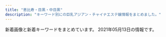 ```yaml
---
title: "恵比寿・目黒・中目黒"
description: "キーワード別にの巨乳アジアン・チャイナエステ嬢情報をまとめました。"
---
```


新着画像と新着キーワードをまとめています。
2021年05月13日の情報です。

<DmmAffiliateIns />
<KeywordTable
  shops={
    [
    {
        "name": "Flower \uff5e\u30d5\u30e9\u30ef\u30fc\uff5e",
        "img_links": [
            "http://nakamegurofun.com/images/s2.jpg",
            "http://nakamegurofun.com/files/0050964.jpg",
            "http://nakamegurofun.com/images/shop/shop04.jpg",
            "http://nakamegurofun.com/files/0054f22.jpg",
            "http://nakamegurofun.com/files/002fa9d.jpg",
            "http://nakamegurofun.com/files/002-020964.jpg",
            "http://nakamegurofun.com/files/006fa9d.jpg",
            "http://nakamegurofun.com/images/zi_massage.png",
            "http://nakamegurofun.com/files/005-030964.jpg",
            "http://nakamegurofun.com/images/s3.jpg",
            "http://nakamegurofun.com/files/007-030964.jpg",
            "http://nakamegurofun.com/images/zi_staff.png",
            "http://nakamegurofun.com/files/0030964.jpg",
            "http://nakamegurofun.com/files/0084f22.jpg",
            "http://nakamegurofun.com/images/shop/shop03.jpg",
            "http://nakamegurofun.com/images/s1.jpg",
            "http://nakamegurofun.com/files/0064f22.jpg",
            "http://nakamegurofun.com/files/006-030964.jpg",
            "http://nakamegurofun.com/files/008fa9d.jpg",
            "http://nakamegurofun.com/files/0080964.jpg",
            "http://nakamegurofun.com/files/006-020964.jpg",
            "http://nakamegurofun.com/files/0024f22.jpg",
            "http://nakamegurofun.com/files/0034f22.jpg",
            "http://nakamegurofun.com/images/xian.png",
            "http://nakamegurofun.com/files/003fa9d.jpg",
            "http://nakamegurofun.com/images/tel.png",
            "http://nakamegurofun.com/images/service91a6.png",
            "http://nakamegurofun.com/files/007-020964.jpg",
            "http://nakamegurofun.com/images/main_bottom.png",
            "http://nakamegurofun.com/files/0020964.jpg",
            "http://nakamegurofun.com/files/007fa9d.jpg",
            "http://nakamegurofun.com/files/005fa9d.jpg",
            "http://nakamegurofun.com/images/infotiao1.jpg",
            "http://nakamegurofun.com/images/s5.jpg",
            "http://nakamegurofun.com/files/008-030964.jpg",
            "http://nakamegurofun.com/files/005-020964.jpg",
            "http://nakamegurofun.com/files/0074f22.jpg",
            "http://nakamegurofun.com/files/003-020964.jpg",
            "http://nakamegurofun.com/files/0070964.jpg",
            "http://nakamegurofun.com/files/0060964.jpg",
            "http://nakamegurofun.com/images/s4.jpg",
            "http://nakamegurofun.com/files/002-030964.jpg",
            "http://nakamegurofun.com/images/shop/shop02.jpg",
            "http://nakamegurofun.com/files/003-030964.jpg",
            "http://nakamegurofun.com/images/main_top.png",
            "http://nakamegurofun.com/files/008-020964.jpg",
            "http://nakamegurofun.com/images/shop/shop01.jpg"
        ],
        "station": "\u4e2d\u76ee\u9ed2\u99c5\u897f\u53e3",
        "url": "http://nakamegurofun.com/",
        "keywords": {
            "88": 1,
            "C": 1,
            "D": 5,
            "87": 4,
            "85": 1
        }
    },
    {
        "url": "http://angel.jpn.cm/",
        "station": "JR\u76ee\u9ed2\u99c5\u6771\u53e3",
        "name": "Angel-\u30a8\u30f3\u30b8\u30a7\u30eb-",
        "keywords": {
            "C": 40,
            "84": 2,
            "89": 3,
            "86": 9,
            "F": 1,
            "D": 27,
            "85": 6,
            "88": 2,
            "E": 4,
            "87": 4
        },
        "img_links": [
            "http://angel.jpn.cm/photos/sites/3/2016/08/staff24.jpg",
            "http://angel.jpn.cm/photos/sites/3/2021/02/2021022516024747.jpg",
            "http://angel.jpn.cm/photos/sites/3/2019/12/2019122718552413.jpg",
            "http://angel.jpn.cm/images/s_link.png",
            "http://angel.jpn.cm/photos/sites/3/2016/08/staff28.jpg",
            "http://angel.jpn.cm/photos/sites/3/2016/10/staff01a.jpg",
            "http://angel.jpn.cm/photos/sites/3/2016/08/staff3.jpg",
            "http://angel.jpn.cm/photos/sites/3/2019/07/2019071016030711.jpg",
            "http://angel.jpn.cm/photos/sites/3/2018/06/2018062105525655.jpg",
            "http://angel.jpn.cm/photos/sites/3/2016/08/staff35.jpg",
            "http://angel.jpn.cm/photos/sites/3/2017/01/1.jpg",
            "http://angel.jpn.cm/photos/sites/3/2016/09/staff40.jpg",
            "http://cdn.dino-es.com/images/logo/150x40DinoEs.png",
            "http://angel.jpn.cm/images/nbj3.jpg",
            "http://angel.jpn.cm/photos/sites/3/2016/08/staff23.jpg",
            "http://angel.jpn.cm/photos/sites/3/2019/11/2019111814073465.jpg",
            "http://angel.jpn.cm/images/girl-z2.jpg",
            "http://angel.jpn.cm/images/top01.jpg",
            "http://angel.jpn.cm/images/s_staff.png",
            "http://angel.jpn.cm/photos/sites/3/2016/08/staff11.jpg",
            "http://angel.jpn.cm/photos/sites/3/2016/08/staff4.jpg",
            "http://angel.jpn.cm/photos/sites/3/2019/12/2019122718552333.jpg",
            "http://angel.jpn.cm/photos/sites/3/2016/08/staff21.jpg",
            "http://angel.jpn.cm/photos/sites/3/2016/10/staff01.jpg",
            "http://angel.jpn.cm/photos/sites/3/2018/06/2018061505064251.jpg",
            "http://angel.jpn.cm/photos/sites/3/2017/05/8.jpg",
            "http://angel.jpn.cm/photos/sites/3/2016/08/staff2.jpg",
            "http://angel.jpn.cm/images/room1.jpg",
            "http://angel.jpn.cm/images/room5.jpg",
            "http://angel.jpn.cm/photos/sites/3/2016/08/staff37.jpg",
            "http://angel.jpn.cm/images/mobile.jpg",
            "http://angel.jpn.cm/photos/sites/3/2016/08/staff28a.jpg",
            "http://angel.jpn.cm/photos/sites/3/2019/12/2019122718552430.jpg",
            "http://angel.jpn.cm/photos/sites/3/2019/06/2019060510404179.jpg",
            "http://angel.jpn.cm/images/s_mobile.png",
            "http://angel.jpn.cm/photos/sites/3/2016/08/staff22.jpg",
            "http://angel.jpn.cm/images/room2.jpg",
            "http://angel.jpn.cm/photos/sites/3/2016/08/staff38.jpg",
            "http://angel.jpn.cm/photos/sites/3/2016/08/staff29a.jpg",
            "http://angel.jpn.cm/images/s_pick.png",
            "http://angel.jpn.cm/photos/sites/3/2016/08/staff36g.jpg",
            "http://angel.jpn.cm/photos/sites/3/2016/08/staff3a.jpg",
            "http://angel.jpn.cm/images/room4.jpg",
            "http://angel.jpn.cm/photos/sites/3/2016/08/staff39a.jpg",
            "http://angel.jpn.cm/photos/sites/3/2018/11/201811011331167.jpg",
            "http://angel.jpn.cm/photos/sites/3/2017/03/2.jpg",
            "http://angel.jpn.cm/photos/sites/3/2016/08/staff14a.jpg",
            "http://angel.jpn.cm/photos/sites/3/2018/09/2018091001155585.jpg",
            "http://angel.jpn.cm/photos/sites/3/2018/06/2018061601280885.jpg",
            "http://angel.jpn.cm/photos/sites/3/2017/12/2017122705371661.jpg",
            "http://angel.jpn.cm/photos/sites/3/2016/08/staff2a.jpg",
            "http://angel.jpn.cm/photos/sites/3/2017/04/1.jpg",
            "http://angel.jpn.cm/images/s_news.png",
            "http://angel.jpn.cm/photos/sites/3/2016/08/staff14.jpg",
            "http://angel.jpn.cm/photos/sites/3/2018/06/2018061505064271.jpg",
            "http://angel.jpn.cm/photos/sites/3/2016/08/staff25a.jpg",
            "http://angel.jpn.cm/photos/sites/3/2016/08/staff24a.jpg",
            "http://angel.jpn.cm/photos/sites/3/2016/08/staff8.jpg",
            "http://angel.jpn.cm/photos/sites/3/2016/09/72670992207769698.jpg",
            "http://angel.jpn.cm/photos/sites/3/2019/10/2019100910242499.jpg",
            "http://angel.jpn.cm/photos/sites/3/2020/09/2020092511154515.jpg",
            "http://angel.jpn.cm/photos/sites/3/2021/02/2021021714005240.jpg",
            "http://angel.jpn.cm/images/room6.jpg",
            "http://angel.jpn.cm/photos/sites/3/2016/08/staff25.jpg",
            "http://angel.jpn.cm/photos/sites/3/2019/07/2019071213431954.jpg",
            "http://angel.jpn.cm/photos/sites/3/2016/08/staff39.jpg",
            "http://angel.jpn.cm/photos/sites/3/2017/11/2017112010234266.jpg",
            "http://angel.jpn.cm/photos/sites/3/2016/08/staff37a.jpg",
            "http://angel.jpn.cm/photos/sites/3/2016/08/staff36h.jpg",
            "http://angel.jpn.cm/photos/sites/3/2019/11/201911181407260.jpg",
            "http://angel.jpn.cm/photos/sites/3/2016/08/staff7.jpg",
            "http://angel.jpn.cm/images/girl-z1.jpg",
            "http://angel.jpn.cm/images/room7.jpg",
            "http://angel.jpn.cm/images/top02.jpg",
            "http://angel.jpn.cm/photos/sites/3/2017/12/201712270537317.jpg",
            "http://angel.jpn.cm/images/info.jpg",
            "http://angel.jpn.cm/photos/sites/3/2019/06/201906051042276.jpg",
            "http://angel.jpn.cm/photos/sites/3/2016/08/staff5.jpg",
            "http://angel.jpn.cm/photos/sites/3/2016/08/staff7a.jpg",
            "http://angel.jpn.cm/images/room3.jpg",
            "http://angel.jpn.cm/photos/sites/3/2017/11/201711280608539.jpg",
            "http://angel.jpn.cm/photos/sites/3/2020/06/2020061515170635.jpg",
            "http://angel.jpn.cm/photos/sites/3/2016/09/staff40a.jpg",
            "http://angel.jpn.cm/photos/sites/3/2016/08/staff29.jpg"
        ]
    },
    {
        "img_links": [
            "http://hi-msg.com/tonton/images/slider/slide2.png",
            "http://hi-msg.com/tonton/images/index-2.jpg",
            "http://hi-msg.com/tonton/images/index-1.jpg",
            "http://hi-msg.com/tonton/images/slider/slide1s.png",
            "http://hi-msg.com/tonton/images/staff_images/st3.jpg",
            "http://hi-msg.com/tonton/images/staff_images/st5.jpg",
            "http://hi-msg.com/tonton/images/an_1_01.jpg",
            "http://hi-msg.com/tonton/images/an_2_01.jpg",
            "http://hi-msg.com/tonton/images/r3.jpg",
            "http://hi-msg.com/tonton/images/eve1.png",
            "http://hi-msg.com/tonton/images/an_5_02.jpg",
            "http://hi-msg.com/tonton/images/sys1.jpg",
            "http://hi-msg.com/tonton/images/staff_images/sl.png",
            "http://hi-msg.com/tonton/images/staff_images/st4.jpg",
            "http://hi-msg.com/tonton/images/an_6_01.jpg",
            "http://hi-msg.com/tonton/images/index_01.jpg",
            "http://hi-msg.com/tonton/images/slider/slide1.png",
            "http://hi-msg.com/tonton/images/an_3_01.jpg",
            "http://hi-msg.com/tonton/images/slider/slide2s.png",
            "http://hi-msg.com/tonton/images/r1.jpg",
            "http://hi-msg.com/tonton/images/an_5_01.jpg",
            "http://hi-msg.com/tonton/images/r4.jpg",
            "http://hi-msg.com/tonton/images/staff_images/st2.jpg",
            "http://hi-msg.com/tonton/images/slider/slide3s.png",
            "http://hi-msg.com/tonton/images/qr.jpg",
            "http://hi-msg.com/tonton/images/staff_images/st1.jpg",
            "http://hi-msg.com/tonton/images/an_4_02.jpg",
            "http://hi-msg.com/tonton/images/slider/slide3.png",
            "http://hi-msg.com/tonton/images/an_1_02.jpg",
            "http://hi-msg.com/tonton/images/an_3_02.jpg",
            "http://hi-msg.com/tonton/images/an_6_02.jpg",
            "http://hi-msg.com/tonton/images/r2.jpg",
            "http://hi-msg.com/tonton/images/an_2_02.jpg",
            "http://hi-msg.com/tonton/images/fbb.jpg",
            "http://hi-msg.com/tonton/images/an_4_01.jpg"
        ],
        "url": "http://hi-msg.com/tonton/",
        "station": "JR\u6075\u6bd4\u5bff\u99c5\u897f\u53e3",
        "name": "\u30c8\u30f3\u30c8\u30f3",
        "keywords": {
            "83": 7,
            "E": 5,
            "86": 17,
            "C": 7,
            "D": 19,
            "85": 7
        }
    },
    {
        "keywords": {
            "C": 1,
            "86": 1,
            "E": 1
        },
        "station": "JR\u6075\u6bd4\u5bff\u897f\u53e3",
        "img_links": [
            "http://sakuram.jpest.net/images/sp_tit_staff.jpg",
            "http://sakuramadmin.jpest.net/uploads//2021031911082377-e1616152110616.jpeg",
            "http://sakuram.jpest.net/images/tit_pro.jpg",
            "http://sakuram.jpest.net/images/c1.jpg",
            "http://sakuramadmin.jpest.net/uploads//2021031916241575-scaled.jpeg",
            "http://sakuram.jpest.net/images/c9.jpg",
            "http://sakuram.jpest.net/images/c4.jpg",
            "http://sakuram.jpest.net/images/acc.jpg",
            "http://sakuramadmin.jpest.net/uploads//2021031911185719-e1616152747951.jpeg",
            "http://sakuram.jpest.net/images/tit_new.jpg",
            "http://sakuramadmin.jpest.net/uploads//2021031911065558-e1616152029628.jpeg",
            "http://sakuram.jpest.net/images/sp_tit_new.jpg",
            "http://sakuramadmin.jpest.net/uploads//2021031911175546-e1616152759491.jpeg",
            "http://sakuram.jpest.net/images/c6.jpg",
            "http://sakuramadmin.jpest.net/uploads//2021031911110584-e1616152277976.jpeg",
            "http://sakuram.jpest.net/images/c8.jpg",
            "http://sakuram.jpest.net/images/c3.jpg",
            "http://sakuram.jpest.net/images/sp_tit_pick.jpg",
            "http://sakuramadmin.jpest.net/uploads//2021033115115727-e1617203531417.jpeg",
            "http://sakuramadmin.jpest.net/uploads//2021050608205136-e1620289297840.jpeg",
            "http://sakuram.jpest.net/images/top.jpg",
            "http://sakuram.jpest.net/images/tit_sch.jpg",
            "http://sakuramadmin.jpest.net/uploads//2021032109570330-e1616320636156.jpeg",
            "http://sakuram.jpest.net/images/sp_tit_massage.jpg",
            "http://sakuram.jpest.net/images/c7.jpg",
            "http://sakuram.jpest.net/images/sp_tit_pro.jpg",
            "http://sakuram.jpest.net/images/tit_massage.jpg",
            "http://sakuramadmin.jpest.net/uploads//2021033115122354-e1617203553449.jpeg",
            "http://sakuram.jpest.net/images/tit_staff.jpg",
            "http://sakuramadmin.jpest.net/uploads//2021031911072093-e1616152076234.jpeg",
            "http://sakuram.jpest.net/images/tel.png",
            "http://sakuram.jpest.net/images/c5.jpg",
            "http://sakuram.jpest.net/images/c2.jpg"
        ],
        "name": "\u685c\u6e80\u958b",
        "url": "http://sakuram.jpest.net/"
    },
    {
        "img_links": [
            "http://victoria.tyo.cm/photos/sites/13/2019/01/2019012509534353.jpg",
            "http://victoria.tyo.cm/photos/sites/13/2019/07/2019070206503156.jpg",
            "http://victoria.tyo.cm/photos/sites/13/2019/08/2019080607062415.jpg",
            "http://victoria.tyo.cm/photos/sites/13/2018/12/2018122904422525.jpg",
            "http://victoria.tyo.cm/photos/sites/13/2020/01/2020012005552622.jpg",
            "http://victoria.tyo.cm/photos/sites/13/2021/02/2021021509575615.jpg",
            "http://victoria.tyo.cm/photos/sites/13/2019/02/2019022703022355.jpg",
            "http://victoria.tyo.cm/photos/sites/13/2019/01/2019012108071242.jpg",
            "http://victoria.tyo.cm/images/news.jpg",
            "http://victoria.tyo.cm/photos/sites/13/2018/12/2018122701570643.jpg",
            "http://victoria.tyo.cm/photos/sites/13/2018/12/2018122701570616.jpg",
            "http://victoria.tyo.cm/photos/sites/13/2019/01/2019011103510521.jpg",
            "http://victoria.tyo.cm/photos/sites/13/2019/05/201905100639429.jpg",
            "http://victoria.tyo.cm/photos/sites/13/2019/12/2019120406433710.jpg",
            "http://victoria.tyo.cm/photos/sites/13/2019/12/2019120904521188.jpg",
            "http://victoria.tyo.cm/photos/sites/13/2019/10/2019100904082968.jpg",
            "https://www.a-side.com/ad/koko/include/banner/koko_125x125.png",
            "http://victoria.tyo.cm/images/top.jpg",
            "http://victoria.tyo.cm/photos/sites/13/2019/12/2019120106181894.jpg",
            "http://victoria.tyo.cm/photos/sites/13/2019/10/2019101403232834.jpg",
            "http://victoria.tyo.cm/photos/sites/13/2018/12/2018121502493847.jpg",
            "http://victoria.tyo.cm/photos/sites/13/2018/12/2018122904411765.jpg",
            "http://victoria.tyo.cm/photos/sites/13/2019/12/2019120904521737.jpg",
            "http://victoria.tyo.cm/photos/sites/13/2020/10/2020100803550565.jpg",
            "http://victoria.tyo.cm/images/s_staff.png",
            "http://victoria.tyo.cm/photos/sites/13/2019/04/2019040304024424.jpg",
            "http://victoria.tyo.cm/photos/sites/13/2019/02/2019021407162693.jpg",
            "http://victoria.tyo.cm/photos/sites/13/2019/01/2019010506293526.jpg",
            "http://victoria.tyo.cm/images/mobile.jpg",
            "http://victoria.tyo.cm/images/face.jpg",
            "http://victoria.tyo.cm/photos/sites/13/2020/01/2020011205500461.jpg",
            "http://victoria.tyo.cm/photos/sites/13/2019/01/2019012509505197.jpg",
            "http://victoria.tyo.cm/images/pick.jpg",
            "http://victoria.tyo.cm/photos/sites/13/2020/03/2020031904101259.jpg",
            "http://victoria.tyo.cm/photos/sites/13/2019/01/2019010506292922.jpg",
            "http://victoria.tyo.cm/photos/sites/13/2020/01/2020012005552181.jpg",
            "http://victoria.tyo.cm/photos/sites/13/2020/02/2020020104570910.jpg",
            "http://victoria.tyo.cm/photos/sites/13/2018/12/2018121502493953.jpg",
            "http://victoria.tyo.cm/photos/sites/13/2019/02/2019021206543056.jpg",
            "http://victoria.tyo.cm/photos/sites/13/2018/12/2018121502493879.jpg",
            "http://victoria.tyo.cm/photos/sites/13/2020/01/2020011104241542.jpg",
            "http://victoria.tyo.cm/photos/sites/13/2020/02/2020021307433041.jpg",
            "http://victoria.tyo.cm/photos/sites/13/2019/04/2019041807165826.jpg",
            "http://victoria.tyo.cm/photos/sites/13/2020/02/202002030340133.jpg",
            "http://victoria.tyo.cm/photos/sites/13/2018/12/2018121502493814.jpg",
            "http://victoria.tyo.cm/photos/sites/13/2019/06/2019061005275095.jpg",
            "http://victoria.tyo.cm/photos/sites/13/2019/10/2019100904083557.jpg"
        ],
        "url": "http://victoria.tyo.cm/",
        "keywords": {
            "93": 1,
            "E": 3,
            "83": 8,
            "89": 1,
            "F": 1,
            "86": 10,
            "82": 2,
            "C": 8,
            "85": 8,
            "G": 1,
            "D": 21,
            "87": 4
        },
        "station": "JR\u76ee\u9ed2\u99c5\u6771\u53e3",
        "name": "Victoria\u30fb\u30d3\u30af\u30c8\u30ea\u30a2"
    },
    {
        "img_links": [
            "http://kintsuki.este88.com/images/r04.jpg",
            "http://kintsuki.este88.com/gals/rei1.jpg",
            "http://kintsuki.este88.com/images/r01.jpg",
            "http://kintsuki.este88.com/images/r02.jpg",
            "http://kintsuki.este88.com/gals/yuyu1.jpg",
            "http://kintsuki.este88.com/gals/kaori1.jpg",
            "http://kintsuki.este88.com/gals/rina1.jpg",
            "http://kintsuki.este88.com/gals/kana1.jpg",
            "http://kintsuki.este88.com/gals/koyuki1.jpg",
            "http://kintsuki.este88.com/gals/momo1.jpg",
            "http://kintsuki.este88.com/gals/kixyoko1.jpg",
            "http://kintsuki.este88.com/images/ph1.jpg",
            "http://kintsuki.este88.com/gals/mika1.jpg"
        ],
        "url": "http://kintsuki.este88.com/",
        "keywords": {},
        "station": "JR\u76ee\u9ed2\u99c5\u6771\u53e3",
        "name": "\u91d1\u306e\u6708"
    },
    {
        "img_links": [
            "http://www.oasis.esjoho.com/img/pickup.jpg",
            "http://www.oasis.esjoho.com/img/ttl_news.png",
            "http://www.oasis.esjoho.com/files/002.jpg",
            "http://www.oasis.esjoho.com/img/ttl_info.png",
            "http://www.oasis.esjoho.com/img/goback.jpg",
            "http://www.oasis.esjoho.com/files/002-02.jpg",
            "http://www.oasis.esjoho.com/files/001-02.jpg",
            "http://www.oasis.esjoho.com/img/tel.png",
            "http://www.oasis.esjoho.com/files/004-02.jpg",
            "http://www.oasis.esjoho.com/img/btn_blog.png",
            "http://www.oasis.esjoho.com/files/001.jpg",
            "http://www.oasis.esjoho.com/files/004.jpg",
            "http://www.oasis.esjoho.com/files/005.jpg",
            "http://www.oasis.esjoho.com/files/005-02.jpg",
            "http://www.oasis.esjoho.com/img/btn_side_mobile.jpg"
        ],
        "station": "\u897f\u5c0f\u5c71\u99c5",
        "name": "\u7652\u3057\u5bb6",
        "keywords": {
            "87": 4,
            "D": 6,
            "86": 2,
            "C": 14,
            "85": 2
        },
        "url": "http://www.oasis.esjoho.com/"
    },
    {
        "img_links": [
            "http://www.himawari-aroma.xyz/images/staff/3/ami.png",
            "http://www.himawari-aroma.xyz/images/shop/4/1.jpg",
            "http://www.himawari-aroma.xyz/images/shop/4/2.jpg",
            "http://www.himawari-aroma.xyz/images/psd/off.jpg",
            "http://www.himawari-aroma.xyz/images/staff/3/mayu.png",
            "http://www.himawari-aroma.xyz/images/13.png",
            "http://www.himawari-aroma.xyz/images/sys.jpg",
            "http://www.himawari-aroma.xyz/images/shop/1.png"
        ],
        "station": "JR\u6075\u6bd4\u5bff\u99c5\u897f\u53e3",
        "url": "http://www.himawari-aroma.xyz/",
        "keywords": {},
        "name": "\u3072\u307e\u308f\u308a"
    },
    {
        "url": "http://with-you.tyo.cm",
        "name": "With you\u30fb\u30a6\u30a3\u30ba\u30e6\u30fc",
        "keywords": {
            "D": 18,
            "C": 36
        },
        "station": "JR\u76ee\u9ed2\u99c5\u6771\u53e3",
        "img_links": [
            "http://with-you.tyo.cm/photos/sites/6/2019/11/2019110108001772.jpg",
            "http://with-you.tyo.cm/photos/sites/6/2019/12/2019121017051599.jpg",
            "http://with-you.tyo.cm/photos/sites/6/2019/11/2019111915264046.jpg",
            "http://with-you.tyo.cm/photos/sites/6/2019/12/2019121017051597.jpg",
            "http://with-you.tyo.cm/photos/sites/6/2019/11/2019111915264240.jpg",
            "http://with-you.tyo.cm/photos/sites/6/2019/11/2019110107572662.jpg",
            "http://with-you.tyo.cm/photos/sites/6/2021/04/2021041715082929.jpg",
            "http://with-you.tyo.cm/photos/sites/6/2019/11/2019112916075124.jpg",
            "http://with-you.tyo.cm/photos/sites/6/2020/03/2020032714573892.jpg",
            "http://with-you.tyo.cm/images/top.png",
            "http://with-you.tyo.cm/photos/sites/6/2019/11/2019110107573374.jpg",
            "http://with-you.tyo.cm/photos/sites/6/2019/12/2019121914290210.jpg",
            "http://with-you.tyo.cm/photos/sites/6/2019/06/2019060510455732.jpg",
            "http://with-you.tyo.cm/photos/sites/6/2019/11/2019112916080552.jpg",
            "http://with-you.tyo.cm/photos/sites/6/2019/11/2019112214502832.jpg",
            "http://with-you.tyo.cm/photos/sites/6/2020/06/2020061515324852.jpg",
            "http://with-you.tyo.cm/photos/sites/6/2019/10/2019102716505281.jpg",
            "http://with-you.tyo.cm/photos/sites/6/2020/03/2020032714542799.jpg",
            "http://with-you.tyo.cm/photos/sites/6/2019/11/2019110108002447.jpg",
            "http://with-you.tyo.cm/photos/sites/6/2019/11/2019112517121980.jpg",
            "http://with-you.tyo.cm/photos/sites/6/2020/06/2020061515330329.jpg",
            "http://with-you.tyo.cm/images/s_recuit.jpg",
            "http://with-you.tyo.cm/photos/sites/6/2019/11/2019110806175734.jpg",
            "http://with-you.tyo.cm/photos/sites/6/2019/11/2019112214503286.jpg",
            "http://with-you.tyo.cm/photos/sites/6/2019/02/2019021816145119.jpg",
            "http://with-you.tyo.cm/photos/sites/6/2019/02/2019021818395644.jpg",
            "http://with-you.tyo.cm/photos/sites/6/2019/03/2019030615474648.jpg",
            "http://with-you.tyo.cm/photos/sites/6/2020/09/2020092511214697.jpg",
            "http://with-you.tyo.cm/photos/sites/6/2019/02/2019021816155116.jpg",
            "http://with-you.tyo.cm/photos/sites/6/2019/11/2019112517122617.jpg",
            "http://with-you.tyo.cm/photos/sites/6/2019/11/2019112916075813.jpg",
            "http://with-you.tyo.cm/photos/sites/6/2019/10/2019102716505124.jpg",
            "http://with-you.tyo.cm/photos/sites/6/2019/11/2019110806175615.jpg",
            "http://with-you.tyo.cm/images/s_staff.jpg",
            "http://with-you.tyo.cm/photos/sites/6/2019/12/2019121914290846.jpg",
            "http://with-you.tyo.cm/photos/sites/6/2019/02/2019021818404723.jpg",
            "http://with-you.tyo.cm/images/s_news.jpg",
            "http://with-you.tyo.cm/images/s_pick.jpg",
            "http://with-you.tyo.cm/images/s_link.jpg",
            "http://with-you.tyo.cm/photos/sites/6/2019/11/2019110606012817.jpg"
        ]
    },
    {
        "img_links": [
            "http://www.ourstarts.site/templets/default/picture/right.png",
            "http://www.ourstarts.site/uploads/allimg/200729/1-200H9141213.jpg",
            "http://www.ourstarts.site/uploads/180917/1-1P91G6122J28.jpg",
            "http://www.ourstarts.site/uploads/200729/1-200H9140K5J4.jpg",
            "http://www.ourstarts.site/uploads/allimg/200729/1-200H9141229.jpg",
            "http://www.ourstarts.site/templets/default/images/t2.jpg",
            "http://www.ourstarts.site/templets/default/picture/timg (1).png",
            "http://www.ourstarts.site/templets/default/picture/tel_contact.png",
            "http://www.ourstarts.site/templets/default/picture/head_tell.png",
            "http://www.ourstarts.site/uploads/200729/1-200H9141612609.jpg",
            "http://www.ourstarts.site/templets/default/picture/close.png",
            "http://www.ourstarts.site/templets/default/picture/foot_tel.png",
            "http://www.ourstarts.site/uploads/allimg/200729/1-200H9141912.jpg",
            "http://www.ourstarts.site/uploads/200729/1-200H9140Q13E.jpg",
            "http://www.ourstarts.site/templets/default/images/t1.jpg",
            "http://www.ourstarts.site/templets/default/picture/news.png",
            "http://www.ourstarts.site/templets/default/images/t3.jpg",
            "http://www.ourstarts.site/templets/default/picture/staff.png"
        ],
        "keywords": {},
        "name": "\u30cb\u30e3\u30fc\u30cb\u30e3\u30fc",
        "url": "http://www.ourstarts.site/",
        "station": "JR\u6075\u6bd4\u5bff\u99c5\u897f\u53e3"
    },
    {
        "img_links": [
            "https://meguro-babel.com/girl/7.jpg",
            "https://meguro-babel.com/girl/1.jpg",
            "https://meguro-babel.com/topics/img/157-1.jpg",
            "https://meguro-babel.com/images/qr.jpg",
            "https://meguro-babel.com/girl/8.jpg",
            "https://meguro-babel.com/images/room/photo03.jpg",
            "https://meguro-babel.com/images/room/photo02.jpg",
            "https://meguro-babel.com/images/room/photo04.jpg",
            "https://meguro-babel.com/girl/15.jpg",
            "https://meguro-babel.com/images/room/photo01.jpg",
            "https://meguro-babel.com/images/topimg4.jpg",
            "https://meguro-babel.com/girl/9.jpg",
            "https://meguro-babel.com/topics/img/156-1.jpg",
            "https://meguro-babel.com/topics/img/145-1.jpg",
            "https://meguro-babel.com/girl/21.jpg",
            "https://meguro-babel.com/girl/24.jpg",
            "https://meguro-babel.com/images/img_1.jpg",
            "https://meguro-babel.com/girl/5.jpg",
            "https://meguro-babel.com/girl/4.jpg"
        ],
        "station": "JR\u76ee\u9ed2\u99c5\u6771\u53e3",
        "name": "\u30d0\u30d9\u30eb",
        "keywords": {},
        "url": "https://meguro-babel.com/"
    },
    {
        "name": "RelaCute \u30ea\u30e9\u30ad\u30e5\u30fc\u30c8",
        "url": "http://relacute.tyo.cm/",
        "station": "JR\u76ee\u9ed2\u99c5\u6771\u53e3",
        "img_links": [],
        "keywords": {}
    },
    {
        "img_links": [
            "http://iyashi-kokoro.info/img/st49.jpg",
            "http://iyashi-kokoro.info/img/st43.jpg",
            "http://iyashi-kokoro.info/img/st39.jpg",
            "http://iyashi-kokoro.info/img/st42.jpg",
            "http://iyashi-kokoro.info/i/img/st29.jpg",
            "http://iyashi-kokoro.info/i/img/r4.jpg",
            "http://iyashi-kokoro.info/img/st52.jpg",
            "http://iyashi-kokoro.info/img/st61.jpg",
            "http://iyashi-kokoro.info/img/fla.jpg",
            "http://iyashi-kokoro.info/i/img/st40.jpg",
            "http://iyashi-kokoro.info/img/st40.jpg",
            "http://iyashi-kokoro.info/i/img/s1.jpg",
            "http://iyashi-kokoro.info/img/mo.png",
            "http://iyashi-kokoro.info/img/st57.jpg",
            "http://iyashi-kokoro.info/img/st20.jpg",
            "http://iyashi-kokoro.info/img/st60.jpg",
            "http://iyashi-kokoro.info/img/s62.jpg",
            "http://iyashi-kokoro.info/i/img/st20.jpg",
            "http://iyashi-kokoro.info/img/st32.jpg",
            "http://iyashi-kokoro.info/img/st58.jpg",
            "http://iyashi-kokoro.info/i/img/st53.jpg",
            "http://iyashi-kokoro.info/img/st65.jpg",
            "http://iyashi-kokoro.info/i/img/st64.jpg",
            "http://iyashi-kokoro.info/i/img/st50.jpg",
            "http://iyashi-kokoro.info/i/img/st52.jpg",
            "http://iyashi-kokoro.info/i/img/st41.jpg",
            "http://iyashi-kokoro.info/i/img/r3.jpg",
            "http://iyashi-kokoro.info/img/botton.jpg",
            "http://iyashi-kokoro.info/img/s18.jpg",
            "http://iyashi-kokoro.info/i/img/st57.jpg",
            "http://iyashi-kokoro.info/img/st44.jpg",
            "http://iyashi-kokoro.info/i/img/s2.jpg",
            "http://iyashi-kokoro.info/img/st53.jpg",
            "http://iyashi-kokoro.info/img/st56.jpg",
            "http://iyashi-kokoro.info/img/s63.jpg",
            "http://iyashi-kokoro.info/img/s64.jpg",
            "http://iyashi-kokoro.info/i/img/st63.jpg",
            "http://iyashi-kokoro.info/img/st46.jpg",
            "http://iyashi-kokoro.info/i/img/st61.jpg",
            "http://iyashi-kokoro.info/i/img/st42.jpg",
            "http://iyashi-kokoro.info/i/img/st62.jpg",
            "http://iyashi-kokoro.info/img/s55.jpg",
            "http://iyashi-kokoro.info/i/img/r6.jpg",
            "http://iyashi-kokoro.info/i/img/s3.jpg",
            "http://iyashi-kokoro.info/i/img/st44.jpg",
            "http://iyashi-kokoro.info/i/img/r5.jpg",
            "http://iyashi-kokoro.info/i/img/st65.jpg",
            "http://iyashi-kokoro.info/img/st54.jpg",
            "http://iyashi-kokoro.info/img/s54.jpg",
            "http://iyashi-kokoro.info/i/img/s4.jpg",
            "http://iyashi-kokoro.info/img/s65.jpg",
            "http://iyashi-kokoro.info/i/img/st55.jpg",
            "http://iyashi-kokoro.info/i/img/st43.jpg",
            "http://iyashi-kokoro.info/img/s59.jpg",
            "http://iyashi-kokoro.info/i/img/st56.jpg",
            "http://iyashi-kokoro.info/i/img/r1.jpg",
            "http://iyashi-kokoro.info/img/st62.jpg",
            "http://iyashi-kokoro.info/img/st64.jpg",
            "http://iyashi-kokoro.info/img/st29.jpg",
            "http://iyashi-kokoro.info/img/s61.jpg",
            "http://iyashi-kokoro.info/i/img/st51.jpg",
            "http://iyashi-kokoro.info/img/s58.jpg",
            "http://iyashi-kokoro.info/i/img/st59.jpg",
            "http://iyashi-kokoro.info/i/img/st60.jpg",
            "http://iyashi-kokoro.info/img/st55.jpg",
            "http://iyashi-kokoro.info/i/img/st58.jpg",
            "http://iyashi-kokoro.info/i/img/st49.jpg",
            "http://iyashi-kokoro.info/img/st50.jpg",
            "http://iyashi-kokoro.info/img/s60.jpg",
            "http://iyashi-kokoro.info/i/img/st32.jpg",
            "http://iyashi-kokoro.info/img/s57.jpg",
            "http://iyashi-kokoro.info/img/s56.jpg",
            "http://iyashi-kokoro.info/img/cam.jpg",
            "http://iyashi-kokoro.info/i/img/st39.jpg",
            "http://iyashi-kokoro.info/img/st63.jpg",
            "http://iyashi-kokoro.info/i/img/r2.jpg",
            "http://iyashi-kokoro.info/img/st41.jpg",
            "http://iyashi-kokoro.info/img/st51.jpg",
            "http://iyashi-kokoro.info/i/img/st54.jpg",
            "http://iyashi-kokoro.info/img/st59.jpg"
        ],
        "keywords": {
            "85": 5,
            "87": 3,
            "E": 13,
            "C": 7,
            "88": 7,
            "D": 40,
            "86": 38
        },
        "url": "http://iyashi-kokoro.info/",
        "name": "\u307f\u3086\u304d",
        "station": "JR\u76ee\u9ed2\u99c5\u6771\u53e3"
    },
    {
        "img_links": [
            "http://onlyone.tyo.cm/photos/sites/5/2020/09/2020092218541894.jpg",
            "http://onlyone.tyo.cm/images/line.jpg",
            "http://onlyone.tyo.cm/photos/sites/5/2018/07/2018071709242171.jpg",
            "http://onlyone.a1.ies.bz/upload/sites/5/2021/05/2021050615551714.jpg",
            "http://onlyone.tyo.cm/images/acc2.jpg",
            "http://onlyone.tyo.cm/photos/sites/5/2020/09/2020092510523998.jpg",
            "http://onlyone.tyo.cm/photos/sites/5/2018/08/2018080308152252.jpg",
            "http://onlyone.tyo.cm/photos/sites/5/2021/02/2021022216501749.jpg",
            "http://onlyone.tyo.cm/photos/sites/5/2020/01/2020011412572423.jpg",
            "http://onlyone.tyo.cm/photos/sites/5/2020/09/2020092617301564.jpg",
            "http://onlyone.tyo.cm/photos/sites/5/2020/09/2020092510524025.jpg",
            "http://onlyone.tyo.cm/photos/sites/5/2019/11/2019110105152849.jpg",
            "http://onlyone.tyo.cm/images/room4.jpg",
            "http://onlyone.tyo.cm/photos/sites/5/2019/11/2019110105153240.jpg",
            "http://onlyone.tyo.cm/photos/sites/5/2020/03/2020031716151746.jpg",
            "http://onlyone.tyo.cm/photos/sites/5/2019/02/2019022310345266.jpg",
            "http://onlyone.tyo.cm/photos/sites/5/2019/02/2019022310334774.jpg",
            "http://onlyone.tyo.cm/photos/sites/5/2018/09/2018092710191274.jpg",
            "http://onlyone.tyo.cm/photos/sites/5/2021/03/2021030316101626.jpg",
            "http://onlyone.tyo.cm/photos/sites/5/2018/03/2018031607430562.jpg",
            "http://onlyone.tyo.cm/photos/sites/5/2021/02/2021021810240848.jpg",
            "http://onlyone.tyo.cm/photos/sites/5/2019/05/2019052911352557.jpg",
            "http://onlyone.tyo.cm/images/room3.jpg",
            "http://onlyone.tyo.cm/photos/sites/5/2019/08/2019080815010066.jpg",
            "http://onlyone.tyo.cm/photos/sites/5/2019/07/2019071716092046.jpg",
            "http://onlyone.tyo.cm/images/s_staff.png",
            "http://onlyone.tyo.cm/images/acc3.jpg",
            "http://onlyone.tyo.cm/photos/sites/5/2020/07/2020070215334437.jpg",
            "http://onlyone.tyo.cm/photos/sites/5/2019/01/2019011814353078.jpg",
            "http://onlyone.tyo.cm/photos/sites/5/2021/02/2021022515094363.jpg",
            "http://onlyone.tyo.cm/photos/sites/5/2019/07/2019070616424775.jpg",
            "http://onlyone.tyo.cm/photos/sites/5/2020/01/2020011413500417.jpg",
            "http://onlyone.tyo.cm/photos/sites/5/2020/02/2020022610121615.jpg",
            "http://onlyone.tyo.cm/photos/sites/5/2019/08/2019082610481667.jpg",
            "http://onlyone.tyo.cm/photos/sites/5/2021/03/2021030316101022.jpg",
            "http://onlyone.tyo.cm/photos/sites/5/2019/05/2019050915292562.jpg",
            "http://onlyone.tyo.cm/photos/sites/5/2018/08/2018082407542866.jpg",
            "http://onlyone.tyo.cm/images/acc4.jpg",
            "http://onlyone.tyo.cm/photos/sites/5/2018/11/2018112110301745.jpg",
            "http://onlyone.tyo.cm/photos/sites/5/2020/09/2020092510523723.jpg",
            "http://onlyone.tyo.cm/photos/sites/5/2020/09/2020090210405221.jpg",
            "http://onlyone.tyo.cm/photos/sites/5/2019/12/2019121715483135.jpg",
            "http://onlyone.tyo.cm/photos/sites/5/2019/12/2019120510353312.jpg",
            "http://onlyone.tyo.cm/images/acc1.jpg",
            "http://onlyone.tyo.cm/images/room2.jpg",
            "http://onlyone.tyo.cm/photos/sites/5/2019/11/2019112117013754.jpg",
            "http://onlyone.tyo.cm/images/new.jpg",
            "http://onlyone.tyo.cm/images/room1.jpg",
            "http://onlyone.tyo.cm/photos/sites/5/2018/11/2018110713255310.jpg",
            "http://onlyone.tyo.cm/photos/sites/5/2019/07/201907171609201.jpg",
            "http://onlyone.tyo.cm/photos/sites/5/2018/06/2018062904050630.jpg",
            "http://onlyone.tyo.cm/photos/sites/5/2017/11/2017112708111797.jpg",
            "http://onlyone.tyo.cm/images/top.png",
            "http://onlyone.tyo.cm/photos/sites/5/2018/07/2018071709241386.jpg",
            "http://onlyone.tyo.cm/photos/sites/5/2021/02/202102201049167.jpg",
            "http://onlyone.tyo.cm/photos/sites/5/2019/07/2019070711031982.jpg",
            "http://onlyone.tyo.cm/photos/sites/5/2021/02/202102181024101.jpg",
            "http://onlyone.tyo.cm/images/s_link.png",
            "http://onlyone.tyo.cm/photos/sites/5/2020/07/2020070217061815.jpg",
            "http://onlyone.tyo.cm/photos/sites/5/2020/06/2020060815500896.jpg",
            "http://onlyone.tyo.cm/photos/sites/5/2019/01/2019013017371133.jpg",
            "http://onlyone.tyo.cm/photos/sites/5/2020/01/2020011413501066.jpg",
            "http://onlyone.tyo.cm/photos/sites/5/2019/06/2019060510384975.jpg",
            "http://onlyone.tyo.cm/photos/sites/5/2018/10/201810181432433.jpg",
            "http://onlyone.tyo.cm/photos/sites/5/2019/06/2019060510472559.jpg",
            "http://onlyone.tyo.cm/photos/sites/5/2020/05/2020051419324761.jpg",
            "http://onlyone.tyo.cm/photos/sites/5/2021/05/2021050615551714.jpg",
            "http://onlyone.tyo.cm/photos/sites/5/2019/03/2019030418403098.jpg"
        ],
        "keywords": {
            "E": 2,
            "87": 5,
            "85": 8,
            "C": 4,
            "D": 26,
            "F": 1,
            "86": 11,
            "84": 1,
            "88": 3,
            "83": 3
        },
        "url": "http://onlyone.tyo.cm/",
        "name": "OnlyOne",
        "station": "JR\u76ee\u9ed2\u99c5\u897f\u53e3"
    }
]
}
/>
<DmmAffiliateScript />
